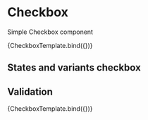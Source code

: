 

<Meta title="Components/Checkbox" component={Checkbox} />

# Checkbox

Simple Checkbox component

<Canvas>
  <Story
    name="Default"
    parameters={{
      componentIds: ['component-checkbox']
    }}
    args={{ label: 'Checkbox input', checked: true }}>
    {CheckboxTemplate.bind({})}
  </Story>
</Canvas>

## States and variants checkbox

<Canvas>
  <form>
    <Checkbox label="Normal unchecked" />
    <Checkbox label="Normal checked" checked />
  </form>
  <form>
    <Checkbox label="Valid unchecked" className="is-valid" />
    <Checkbox label="Valid checked" className="is-valid" checked />
  </form>
  <form>
    <Checkbox label="Invalid unchecked" className="is-invalid" />
    <Checkbox label="Invalid checked" className="is-invalid" checked />
  </form>
  <form>
    <Checkbox label="Disabled unchecked" disabled />
    <Checkbox label="Disabled checked" disabled checked />
  </form>
</Canvas>

## Validation

<Canvas>
  <Story name="invalid"
         args={{
           label: 'Invalid',
           validator: {
             indicator: 'error',
             message: 'Error'
           }}}
  >
    {CheckboxTemplate.bind({})}
  </Story>
</Canvas>

